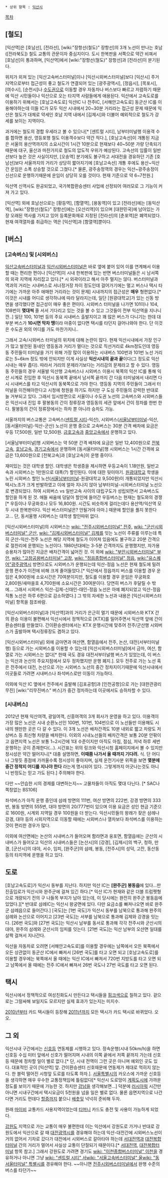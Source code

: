  * 상위 항목 : [[익산시]]

[[목차]]
== [철도] ==
[익산역]은 [호남선], [전라선], [wiki:"장항선(철도)" 장항선]의 3개 노선이 만나는 호남([전라북도]) 철도 교통의 관문이자 중심지이다. 도시 한복판을 서쪽으로 약간 비껴서 [호남선]이 통과하며, [익산역]에서 [wiki:"장항선(철도)" 장항선]과 [전라선]이 분기된다.

위치가 외져 있는 [익산고속버스터미널]이나 [익산시외버스터미널]보다 [익산시] 주거지역으로부터 접근성이 좋고 철도가 연결되어 있는 [광주광역시], [정읍시], [목포시], [여수시], [순천시]나 [[수도권]]으로 이동할 경우 자동차나 버스보다 빠르고 저렴하기 때문에 익산 시민들이나 익산으로 오는 타지역 사람들에게 애용된다. 익산에서 고속도로를 이용하기 위해서는 [호남고속도로] 익산IC 나 전주IC, [서해안고속도로] 동군산 IC를 이용해야하는데 이들 IC가 모두 익산 시내에서 20~30분 거리라는 접근성 문제 때문에 익산은 철도가 대체로 약세인 호남 지역 내에서 [김제시]와 더불어 예외적으로 철도가 강세를 보이는 지역이다. 

과거에는 철도의 경합 우세라고 볼 수 있으나[* [센트럴 시티], 남부터미널행 이용객 수를 합하면 용산, 영등포행 철도 이용객수보다 약간 적다.], [호남고속선]이 개통된 지금은 서울의 용산역까지의 소요시간이 1시간 10분으로 현재보다 40~50분 가량 단축되기 때문에 대구, 울산과 마찬가지로 철도의 압도적 우위가 예상된다. 고속선의 임률이 일반선보다 높은 것은 사실이지만, [오송역] 분기에도 불구하고 서대전을 경유하던 기존 [호남선]보다 서울까지의 거리가 상당히 짧아지기에 [호남고속선] 개통 후에도 용산~익산 간 운임은 소폭 상승할 것으로 그쳤다.[* 물론, 광주송정역의 경우는 익산~광주송정이 신선으로 운행하기때문에 운임이 상당히 오를 것이다. 현재 기준으로 약 6~7천원.]

익산역 신역사도 완공되었고, 국가복합환승센터 사업에 선정되어 여러모로 그 기능이 커져 가고 있다.

[익산역] 외에 호남선으로는 [황등역], [함열역], [용동역]이 있고 [전라선]에는 [동익산역], [wiki:"장항선(철도)" 장항선]에는 [오산리역]이 있으며 [대한민국]에 남아있는 가장 오래된 역사를 가지고 있어 등록문화재로 지정된 [전라선]의 [춘포역]은 폐역되었다. 현재 여객열차를 취급하는 역은 [익산역]과 [함열역]뿐이다.
== [버스] ==
=== [고속버스] 및 [시외버스] ===
[[익산고속버스터미널]]과 [[익산시외버스터미널]]은 바로 옆에 붙어 있어 이를 연계해서 이용할 때는 편리한 편이나 [익산역]이 시내 한복판에 있는 반면 버스터미널들은 시 남서쪽의 외곽 지역에 자리잡고 있다.[* 시 외곽이라고 해서 아주 멀지는 않다. 버스터미널과 역과의 거리는 시내버스로 서너정거장 차이 정도인데 걸어가기에는 멀고 버스나 택시 타기에는 가까운 아주 애매한 거리라는 것이 문제] 시내까지의 접근성은 '''매우''' 형편없다.[* 이것은 시내를 어디로 생각하냐에 따라 달라지는데, 일단 [원광대학교]가 있는 신동 방면을 생각했다면 접근성이 매우 좋은 편이다. 시외버스 터미널을 나가면 101이나 104, 108번이 '''몇대씩''' 줄 서서 기다리고 있는 것을 볼 수 있고 그것들이 전부 익산역을 지나니깐..] 일단 100, 101번 등의 주요 시내버스 출발지이고 꽤 많은 버스가 다니기는 한데 대부분 버스가 '''10시면 막차 땡'''이라 마중이 없다면 택시를 타던지 걸어나와야 한다. 단 이것은 수도권 외의 어디를 가도 마찬가지니..

그래서 고속/시외버스 터미널의 위치에 대해 논란이 많다. 현재 익산시내에서 가장 인구가 많고 발전된 동네인 영등동과 거리가 멀다는 것으로 직선거리로 4km정도인데 영등동 주민들이 터미널을 가기 위해 가장 많이 이용하는 시내버스 100번과 101번 노선 거리로는 5~6km 정도 밖에 안되지만 이게 사실상 '''익산시내의 끝과 끝'''이다(그 정도로 익산 시내는 매우 좁다). 따라서 거리의 문제라기보다는 거리감의 문제라고 할 수 있다. 영등동 주민들의 경우 서울발 익산행 고속버스나 시외버스 이용시 북쪽의 익산 IC를 통해 익산 시계로 진입한 후  익산시 동북쪽 끝에서 남서쪽 끝까지 간 다음 터미널에서 내리면 다시 시내버스를 타고 익산시의 동북쪽으로 가야 한다. 영등동 지역의 주민들이 그래서 터미널을 이전해야한다고 시청에 청원을 하기도 하지만 구 도심 주민들의 강력한 반대로 늘 거부되고 있다. 그래서 임시방편으로 서울이나 수도권 노선의 고속버스와 시외버스들은 익산시내 진입 후 팔봉동의 간이 정류장과 영등동의 세관 앞에서 간이 정차를 한번 한다. 팔봉동의 간이 정류장에서는 하차 뿐 아니라 승차도 가능.

서울까지의 버스교통은 고속버스([[센트럴 시티]]-익산), 시외버스([[서울남부터미널]]-익산, [동서울터미널]-익산-군산) 노선이 운행 중으로 고속버스는 30분 간격 배차에 요금은 우등 17,500원, 일반 12,500원. [[금호고속]]과 [[중앙고속]]에서 운행하고 있다.

[서울남부터미널]행 시외버스는 약 50분 간격 배차에 요금은 일반 12,400원으로 [[전북고속]], [[호남고속]], [[경기고속]]에서 운행하며 [동서울터미널]행 시외버스는 1시간 간격에 요금은 13,600원으로 [전북고속]과 [호남고속]이 운행 중이다.

재미있는 것은 대학생 할인. 대학생은 학생증을 제시하면 우등고속이 1.18만원, 일반고속과 시외버스는 1만원으로 대폭(?) 할인된다.
이에 대한 뒷이야기. [[원광대학교]] 학생을 노린 시외버스 할인 노선([[서울남부터미널]]-원광대학교 9,500원)이 개통되었지만 익산시 택시노조가 크게 반발하였고 이에 얼마 지나지 않아 남부터미널-시외버스터미널 노선으로 변경되었다. 하여 시외버스 vs 일반고속 사이의 대립구도가 성립되면서 고속버스도 할인을 하게 된 것. 애들 싸움에 덩달아 할인에 들어간 우등버스는 현재는 철도와의 경쟁[* 우등이나 무궁화호나 모두 16,800원. 시간도 비슷하게 걸리는데다 용산역/익산역 모두 시내 한복판이다. 익산 버스터미널은? 안될거야 아마.] 때문에 할인을 풀지 못한다고... 단, 동서울행 시외버스는 대학생 할인따위 없다.

[익산시외버스터미널]의 시외버스는 [[wiki: "전주시외버스터미널" 전주]], [[wiki: "군산시외버스터미널" 군산]], [[wiki: "김제시외버스터미널" 김제]]를 잇는 노선이 주류를 이루는데 특히 군산-익산-전주 노선은 해당 지역에 철도가 이어져 있음에도 불구하고 20분 간격으로 절찬리에 운행되는 노선이다. 1980년대에는 3-5분 간격까지도 운행했지만, 자가용 승용차가 많아진 지금은 배차간격이 넓어진 것. 이 외에 [[wiki: "부안시외버스터미널" 부안]], [[wiki: "고창공용버스터미널" 고창]], [[wiki: "정읍종합버스터미널" 정읍]], [[wiki:"유스퀘어"광주광역시]] 방면으로도 시외버스가 운행되는데 익산-정읍 노선은 현재 철도에 밀려 운행 편수가 이전에 비해 크게 줄어들었다.[* 익산에서 정읍까지 버스를 이용할 경우 운임은 4,900원에 소요시간은 70여분이지만, 철도를 이용할 경우 운임은 무궁화호 2,800원/새마을호 4,700원에 소요시간은 30여분이다. 당연히 버스가 후달릴 수 밖에... 그래서 시외버스 익산-김제-신태인-태인-정읍 노선은 아예 폐지되었고 익산-정읍 직통 노선은 하루 6편으로 감소하였다.] 그 밖의 자세한 노선과 내용은 [익산시외버스터미널] 항목을 참조바람.

[익산시외버스터미널]과 [익산역]과의 거리가 은근히 멀기 때문에 시외버스와 KTX 간의 환승 이용이 불편해서 익산시에서 정책적으로 [KTX]를 밀어주면서 익산역 앞에 간이환승센터를 만들었다. 간이환승센터에서는 KTX 운행시간에 맞추어 전주/군산행 시외버스가 출발하며 택시정류장도 겸하고 있다.

[익산시외버스터미널] 외에 금마면과 여산면, 함열읍에서 전주, 논산, 대전(서부터미널행) 등으로 가는 시외버스를 이용할 수 있는데 [익산시외버스터미널]에서 금마, 여산, 함열로 가는 시외버스는 없다[* 한때 국도 경유 대전서부터널행 버스가 있었는데, 이 버스는 익산과 논산의 주요지점에서 모두 정차했지만 운행 폐지.]. 모두 전주로 가는 노선 혹은 전주에서 대전, 논산으로 가는 시외버스 노선의 중간 정차지이기때문에 익산시내에서 이곳들로 가려면 시내버스나 좌석버스로만 이동이 가능하다.

이외에 익산 IC 옆에서 전주에서 출발해 [김포공항]과 [인천공항]으로 가는 [대한관광리무진] [wiki:"리무진버스" 버스]가 중간 정차하는데 이곳에서도 승하차할 수 있다. 

=== [시내버스] ===
2012년 현재 익산여객, 광일여객, 신흥여객의 3개 회사가 운영을 하고 있다. 이용객이 가장 많은 노선은 시내 순환노선인 100번, 101번, 104번으로 이 노선들만 이용해도 시내의 웬만한 곳은 다 갈 수 있다. 이 3개 노선은 배차간격도 10분 내외로 짧고 차량도 저상버스 등 최신형 차량을 배차한다. 이외의 시내노선들의 배차간격은 보통 20분 안팎이고 읍면지역 노선은 보통 1~2시간에 1대 수준이지만 아직도 아침, 점심, 저녁 하루 세번 운행하는 곳이 존재한다(...). 시간표는 위의 링크와 익산시청 홈페이지에서 볼 수 있지만 정시성은 약간 떨어지니[* 대충 설명하면, '''이때쯤 나가서 올 때까지 기다려.''' 식. 단 어디나 그렇듯 종점에 가까울수록 정시성이 좋아지며, 실제 운전기사분 위쪽을 보면 '''몇분에 중간 정착지 어디를 지나야 한다''' 라는게 명시되어 있다. 그렇게까지 어긋나는것도 아니니 반정도는 믿고 가도 된다.] 주의해야 한다.

다만 ~~안습한 시의 경제를 대변하는지~~ 고물차들이 아직도 몇대 다닌다. [* SAC나 쪽창없는 BS106]

좌석버스가 아직 운행 중인데 삼례 방면의 111번, 여산 방면의 222번, 강경 방면의 333번, 봉동 방면의 555번, 대야 방면의 20/777번이 있으며 이용 요금은 성인 현금 기준으로 1600원, 시계외 지역일 경우 100원을 더 받는다. 익산시민들의 왕래가 잦은 삼례나 강경, 대야 등의 시외지역으로 이동할 때에는 시외버스나 열차보다 좌석버스를 이용하는 것이 편리한 경우가 많다.

이외에 여산면에는 논산의 시내버스가 들어오며 함라면과 웅포면, 함열읍에는 군산의 시내버스가 들어오고 익산의 시내버스들은 [논산시]의 [강경], [김제시]의 백구, 청하, 만경, [군산시]의 대야, 서수, 임피, [완주군]의 삼례, 봉동, [전주시]의 성덕, 고잔, 동산동 등의 타지역에 운행을 하고 있다.

== 도로 ==
[호남고속도로]가 익산시 동부를 지난다. 하지만 익산 IC는 '''[완주군] 봉동읍'''에 있다...만 진출입로가 익산시와 완주군에 걸쳐 있긴 하다.[* 익산 IC가 현재와 같은 더블 트럼펫형으로 개량되기 전의 구 나들목 부지가 남아 있는데, 이 당시에는 완전히 완주군 봉동읍에 있었다.][* 반대로 삼례IC는 익산시 왕궁면에 있다. 다만 요금소를 빠져나오면 바로 완주군 삼례읍으로 들어간다.] [국도]는 [1번 국도]가 익산시 동부를 남북으로 통과해 완주의 삼례와 논산으로 이어지고 [23번 국도]는 서부를  남북으로 통과해 김제와 강경을 잇는다. [26번 국도]와 [27번 국도]는 익산시 남부를 동서로 통과해 각각 전주시와 군산시의 대야, 완주의 삼례와 군산시의 임피를 잇는다. [21번 국도]는 익산 남부의 오산면 일대를 살짝 걸쳐서 지나간다.

익산을 자동차로 오려면 [서해안고속도로]를 이용할 경우에는 남쪽에서 오든 북쪽에서 오든 상관없이 동군산 IC에서 빠져서 [26번 국도]를 타고 오면 되고 [호남고속도로]를 이용할 경우에는 북쪽에서 올 때에는 익산 IC에서 빠져서 720번 지방도를 타고 오면 되고 남쪽에서 올 때에는 전주 IC에서 빠져서 26번 국도나 27번 국도를 타고 오면 된다.
== 택시 ==
익산시에서 정책적으로 여성친화도시 만든다고 택시들을 [[핑크]]색으로 칠하고 있다. 겉으로는 그럴싸해 보일지도 모르지만 실제 효과가 있는지는 미지수.

[[2010년]]부터 카드 택시들이 등장해 [[2011년]]까지 모든 택시가 카드 택시로 바뀌었다. 오오.

== 그 외 ==
익산시내 구간에서는 [[신호등]] 연동제를 시행하고 있다. 정속운행(시내 50km/h)을 하면 신호등 수십 미터 앞에서 신호가 떨어지며 시내의 이쪽 끝에서 저쪽 끝까지 가는데 신호등 때문에 정차할 일이 별로 없다.[* 단, 시내 전역이 그런 곳은 아니며 예외인 곳도 있다. 대표적인 곳이 [익산역] 앞. 간이환승센터 신호때문에 연동제가 제대로 먹히지 않는다. 한 블럭 떨어진 시청앞 도로를 타도록 하자.]. [[서울특별시]]의 카오스에 가까운 신호등을 생각하면 매우 우수한 교통정책임에 틀림없다[* 익산시 도로망이 [[계획도시]]에 가까운 정도를 보이기 때문에 가능한 것. 하지만 [[강남]]을 생각해보면...] 덕분에 [[러시아워]] 시간만 아니면 시내구간에서 택시요금이 5천원을 넘을 일은 별로 없다. 물론 읍면지역으로 나간다면 거리도 먼데다 [[할증]]까지 붙으니 [[배춧잎]] 넉넉히 준비해 두자.

원래 [[마이비]] 교통카드 사용지역이었는데 [[티머니]] 카드도 충전 및 사용이 가능하게 되었다.

[[강원도]] 지역으로 가는 교통이 매우 불편한데 이는 익산에서 강원도로 가거나 반대로 강원도에서 익산으로 갈 때 [[대전광역시]]를 경유해야 하는데 익산-대전간에 시외버스노선이 거의 없어서 기차로 갔다가 대전에서 시외버스로 갈아타야 하는데 [[서대전역]]과 [[대전복합터미널]] 간의 거리가 멀어서 사실상 교통이 단절되기 때문이다.[* [[서대전역]], [[대전복합터미널]] 항목 참고.] 그래서 강원도로 가려면 경기도 [[wiki: "이천종합버스터미널" 이천]]을 경유하거나 아니면 그냥 [[wiki: "센트럴 시티" 서]][[wiki: "서울고속버스터미널" 울]][[wiki: "동서울터미널" 특별시]]를 경유해야 한다. ~~아니면 [[전주시외버스터미널]]에서 완행 수준의 버스를 타던가~~

